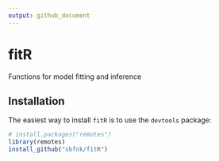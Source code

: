 ```yaml
---
output: github_document
---
```


fitR
====

Functions for model fitting and inference

## Installation
The easiest way to install `fitR` is to use the `devtools` package:

```r
# install.packages("remotes")
library(remotes)
install_github("sbfnk/fitR")
```
